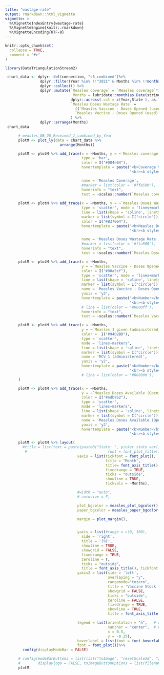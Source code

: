 ```yaml
---
title: "wastage-rate"
output: rmarkdown::html_vignette
vignette: >
  %\VignetteIndexEntry{wastage-rate}
  %\VignetteEngine{knitr::rmarkdown}
  %\VignetteEncoding{UTF-8}
---
```


```r
knitr::opts_chunk$set(
  collapse = TRUE,
  comment = "#>"
)
```

```r
library(DataTriangulationStream2)
```


```r
 chart_data <- dplyr::tbl(connection, "s6_combined")%>%
                dplyr::filter(Year %in% !!"2021" & Months %in% !!months_vector_util() & State %in% !!"Federal Government") %>%
                dplyr::collect() %>%
                dplyr::mutate(`Measles coverage` = `Measles coverage`*100,
                               Months = lubridate::month(as.Date(stringr::str_c(Year, Months, 01,sep = "-"), "%Y-%b-%d"),label = T),
                              dplyr::across(.col = c(Year,State ), as.factor),
                              `Measles Doses Wastage Rate` = 
                                ((`Measles Vaccine - Doses Opened (used)` - `Measles 1 given (administered)`)/
                                `Measles Vaccine - Doses Opened (used)`)*100
                              ) %>%
                dplyr::arrange(Months)
 chart_data
```

```r

      # measles_OB_OU_Received_1_combined_by_Year
      plotM <- plot_ly(data = chart_data %>%
                         arrange(Months))

      plotM <- plotM %>% add_trace(x = ~Months, y = ~`Measles coverage`,
                                   type = 'bar',
                                   color = I("#004e64"),
                                   hovertemplate = paste('<b>Coverage %</b>: %{y:.1f}',
                                                         '<br><b style="text-align:left;">Month </b>: %{x}<br>'),

                                   name = 'Measles Coverage',
                                   #marker = list(color = '#ffa500'),
                                   hoverinfo = "text",
                                   text = ~scales::number(`Measles coverage`,big.mark = ","))
      
      plotM <- plotM %>% add_trace(x = ~Months, y = ~`Measles Doses Wastage Rate`,
                                   type = 'scatter', mode = 'lines+markers',
                                   line = list(shape = 'spline', linetype = I("solid")),
                                   marker = list(symbol = I("circle")),
                                   color = I("#B37064"),
                                   hovertemplate = paste('<b>Measles Doses Wastage Rate %</b>: %{y:.1f}',
                                                         '<br><b style="text-align:left;">Month </b>: %{x}<br>'),

                                   name = 'Measles Doses Wastage Rate',
                                   #marker = list(color = '#ffa500'),
                                   hoverinfo = "text",
                                   text = ~scales::number(`Measles Doses Wastage Rate`,big.mark = ","))

      plotM <- plotM %>% add_trace(x = ~Months,
                                   y = ~`Measles Vaccine - Doses Opened (used)`,
                                   color = I("#00a5cf"),
                                   type = 'scatter', mode = 'lines+markers',
                                   line = list(shape = 'spline', linetype = I("solid")),
                                   marker = list(symbol = I("circle")),
                                   name = 'Measles Vaccine - Doses Opened (Used)',
                                   yaxis = 'y2',
                                   hovertemplate = paste('<b>Number</b>: %{y:.0f}',
                                                         '<br><b style="text-align:left;">Month </b>: %{x}<br>'),
                                   # line = list(color = '#0000ff'),
                                   hoverinfo = "text",
                                   text = ~scales::number(`Measles Vaccine - Doses Opened (used)`, big.mark = ","))

      plotM <- plotM %>% add_trace(x = ~Months,
                                   y = ~`Measles 1 given (administered)`,
                                   color =  I("#94D2BD"),
                                   type = 'scatter',
                                   mode = 'lines+markers',
                                   line = list(shape = 'spline', linetype = I("solid")),
                                   marker = list(symbol = I("circle")),
                                   name = 'MCV 1 (administered)',
                                   yaxis = 'y2',
                                   hovertemplate = paste('<b>Number</b>: %{y:.1f}',
                                                         '<br><b style="text-align:left;">Month </b>: %{x}<br>')
                                   # line = list(color = '#008000'),
      )

      plotM <- plotM %>% add_trace(x = ~Months,
                                   y = ~`Measles Doses Available (Opening Balance+Received)`,
                                   color = I("#edb952"),
                                   type = 'scatter',
                                   mode = 'lines+markers',
                                   line = list(shape = 'spline', linetype = I("solid")),
                                   marker = list(symbol = I("circle")),
                                   name = 'Measles Doses Available (Opening Balance+Received)',
                                   yaxis = 'y2',
                                   hovertemplate = paste('<b>Number</b>: %{y:.0f}',
                                                         '<br><b style="text-align:left;">Month </b>: %{x}<br>'))

      plotM <- plotM %>% layout(
        #title = list(text = paste(paste0("State: ", picker_state_var()),paste0("Year: ", picker_year_var()), sep = "     "),
         #                                     font = font_plot_title()),
                                 xaxis = list(tickfont = font_plot(),
                                              title = "Month",
                                              title= font_axis_title(),
                                              fixedrange = TRUE,
                                              ticks = "outside",
                                              showline = TRUE,
                                              tickvals = ~Months),

                                 #width = "auto",
                                 # autosize = F,

                                 plot_bgcolor = measles_plot_bgcolor(),
                                 paper_bgcolor = measles_paper_bgcolor(),

                                 margin = plot_margin(),


                                 yaxis = list(#range = c(0, 100),
                                   side = 'right',
                                   title = '(%)',
                                   showline = TRUE,
                                   showgrid = FALSE,
                                   fixedrange = TRUE,
                                   zeroline = T,
                                   ticks = "outside",
                                   title = font_axis_title(), tickfont = font_plot()),
                                 yaxis2 = list(side = 'left',
                                               overlaying = "y",
                                               rangemode="tozero",
                                               title = 'Vaccine Stock (number in doses)',
                                               showgrid = FALSE,
                                               ticks = "outside",
                                               zeroline = FALSE,
                                               fixedrange = TRUE,
                                               showline = TRUE,
                                               title = font_axis_title(), tickfont = font_plot()),

                                 legend = list(orientation = "h",   # show entries horizontally
                                               xanchor = "center",  # use center of legend as anchor
                                               x = 0.5,
                                               y = -0.25),
                                 hoverlabel = list(font = font_hoverlabel()),
                                 font = font_plot())%>%
        config(displayModeBar = FALSE)

      # config(modeBarButtons = list(list("toImage", "resetScale2d", "zoomIn2d", "zoomOut2d")),
      #        displaylogo = FALSE, toImageButtonOptions = list(filename = "Chart 5- Measles Vaccine Stock Analysis & Measles Coverage.png"))
      plotM

    
```

